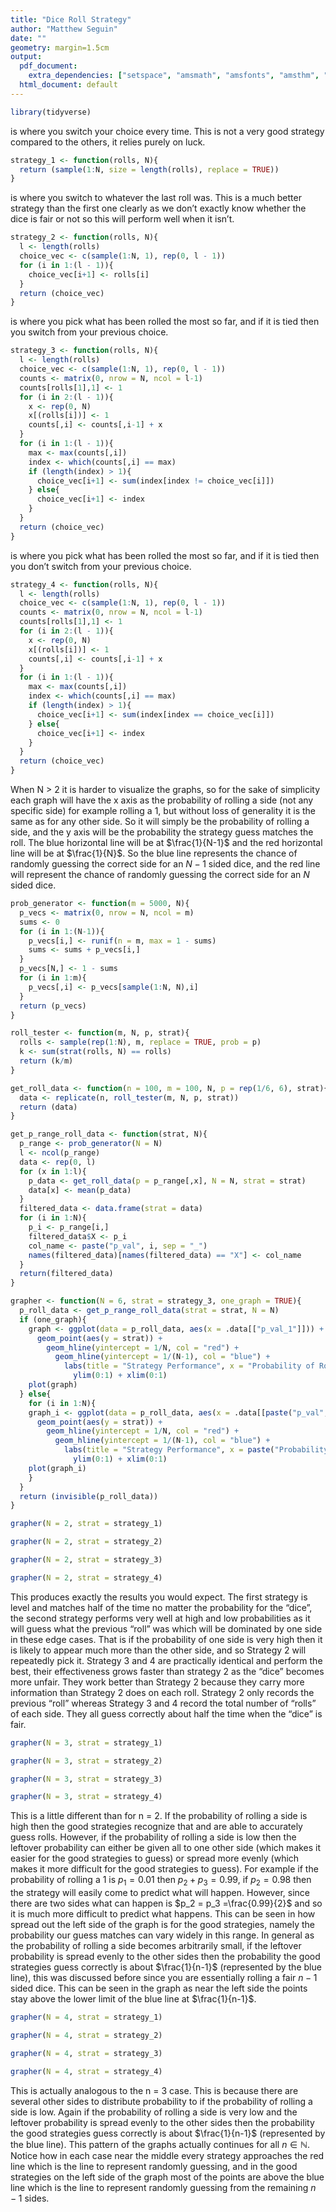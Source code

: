 ---
title: "Dice Roll Strategy"
author: "Matthew Seguin"
date: ""
geometry: margin=1.5cm
output:
  pdf_document:
    extra_dependencies: ["setspace", "amsmath", "amsfonts", "amsthm", "physics"]
  html_document: default
---


\section*{Introduction}
\begin{center}
\doublespacing
Imagine you are trapped in a room with the only way to escape being to correctly predict the roll of an n-sided dice. You do not know if this is a fair dice or not, but you are allowed to roll the dice without guessing as many times as you would like.
\break
\\What is your best strategy for getting out?
\\Should you hope that the dice is fair?
\\How many sides should you hope for the dice to have?
\\How many times should you roll the dice?
\break
\\The answers to these questions are fairly intuitive, but let's look at the math behind this problem and some simulations of different strategies.
\break
\\In this document I will show several different strategies for predicting the next roll of an n-sided dice and will analyze which is the most effective. The dice is not assumed to be fair, so some strategies will perform better than others. For each strategy I take a large number of different dice probabilities in order to see how each performs at different levels. As a side note this can also be used to model a coin flip if you take n = 2.
\end{center}

\newpage
\section*{Theory}
\begin{center}
\doublespacing
At some point you have to guess and you will want to maximize the chance that your guess matches the actual roll of the dice.
\break
\\Assume the dice has some true probability vector $p = (p_1, p_2, p_3, ..., p_n)$ where $p_k$ is the probability of rolling a $k$. Further assume that each roll is independent from previous rolls. Then let $X = (k_1, k_2, k_3, ..., k_n)$ be the respective counts for each side from rolling the dice $m$ times.
\break
\\Then $X$ by definition follows a multinomial distribution with parameters $m$ and $p$, that is $X\sim MN(m, p)$.
\\This means that the expected counts of each roll are $\mathbb{E}(X) = mp = m(p_1, p_2, p_3, ..., p_n)$.
\\By the law of large numbers we expect for large $m$ that $X$ will be very close to $\mathbb{E}(X)$.
\\This means that for large $m$ we expect $\frac{X}{m} = \frac{1}{m}(k_1, k_2, k_3, ..., k_n)$ to be very close to $\frac{1}{m}\mathbb{E}(X) = (p_1, p_2, p_3, ..., p_n)$.
\break
\\So we have found one way to come up with a guess. If you roll the dice many times and count the number of rolls of each side and divide by the total number of rolls you have approximated the probability of each side.
\\You will then want to make your guess the most likely side to roll, hence you will want to choose the side that has come up the most so far.
\break
\\This is a rather hand-wavy derivation though it has similar logic to what I shall show next.
\newpage
A more formal way to do this is to introduce the method of maximum likelihood in order to estimate our probability vector.
\\This is where given a set of data from a known distribution you compute the parameters for that distribution that would give you the highest likelihood of getting what you observed.
\\The maximum likelihood estimator has very nice properties in that it is asymptotically unbiased, consistent, and for large sample size achieves the Cramer-Rao lower bound for the variance of an estimator.
\\Simply put this means that the maximum likelihood estimator will be very close to the true value for large sample size.
\\Again we know $X\sim MN(m, p)$ so:
\[P(X = (k_1, k_2, k_3, ..., k_n)) =\frac{m!}{k_1!k_2!k_3!...k_n!}\prod _{j=1}^n p_j^{k_j} = L(p)\]
When $\sum k_j = m$ and is otherwise 0. Furthermore we must have that $\sum p_j = 1$.
\break
\\\textbf{Proof:}
\\The probability of observing something happen must be 1 so we must have that $\sum p_j = 1$.
\\There are $m$ observations so $\sum k_j = k_1 + k_2 + ... + k_n\neq m$ can't happen and $P(X = (k_1, k_2, ..., k_n)) = 0$ if $\sum k_j\neq m$.
\\Now assume $\sum k_j = k_1 + k_2 + ... + k_n = m$ and $P(x_i = k) = p_k$ with each observation independent of previous ones.
\\Let the ordered (i.e. starting at the first observation and ending at the last) sample be $X = (x_1, x_2, x_3, ..., x_m)$.
\\Each of these observations must fall in one of the groups $1, 2, 3, ..., n$ and $P(x_i = k) = p_k$ for $k\in\{1, 2, 3, ...\}$.
\\Therefore if we have $k_1$ observations of 1, $k_2$ observations of 2, ..., and $k_n$ observations of $n$ then the probability of getting this exact ordered sample is $(p_1)^{k_1}(p_2)^{k_2}...(p_n)^{k_n}$ because every subsequent observation is independent of previous ones.
\\This is true for any sample with $k_1$ observations of 1, $k_2$ observations of 2, ..., and $k_n$ observations of $n$ so each such sample has the same probability above.
\\Now we know we have $m$ observations total, so there are $\binom{m}{k_1} =\frac{m!}{k_1!(m-k_1)!}$ ways to choose when we observe the 1's.
\\After that we have $m-k_1$ observations left, so there are $\binom{m-k_1}{k_2} =\frac{(m-k_1)!}{k_2!(m-k_1-k_2)!}$ ways to choose when we observe the 2's.
\\Following this process then multiplying all the terms to get the total number of ways to observe a sample with $k_1$ observations of 1, $k_2$ observations of 2, ..., and $k_n$ observations of $n$, we get the total possible number of such samples is: \[\Big{(}\frac{m!}{k_1!(m-k_1)!}\Big{)}\Big{(}\frac{(m-k_1)!}{k_2!(m-k_1-k_2)!}\Big{)}...\Big{(}\frac{(m-k_1-k_2-...-k_{n-1})!}{k_n!(m-k_1-k_2-...-k_{n-1}-k_n)!}\Big{)} =\frac{m!}{k_1!k_2!...k_n!}\]
Since there are $\frac{m!}{k_1!k_2!...k_n!}$ total ways of observing the sample $k_1$ observations of 1, $k_2$ observations of 2, ..., and $k_n$ observations of $n$ each way with probability $(p_1)^{k_1}(p_2)^{k_2}...(p_n)^{k_n}$ we get that:
\[P(X = (k_1, k_2, k_3, ..., k_n)) =\frac{m!}{k_1!k_2!k_3!...k_n!} p_1^{k_1} p_2^{k_2}...p_n^{k_n} =\frac{m!}{k_1!k_2!k_3!...k_n!}\prod _{j=1}^n p_j^{k_j} = L(p)\]
Hence proved \qedsymbol
\newpage
We want to maximize this probability so that our observed the sample is the most likely one to have. This is easier if we consider the log of this probability as maximizing one amounts to maximizing the other and the product will become a sum.
\[log(L(p)) =log\Big{(}\frac{m!}{k_1!k_2!k_3!...k_n!}\prod _{j=1}^n p_j^{k_j}\Big{)} = log\Big{(}\frac{m!}{k_1!k_2!k_3!...k_n!}\Big{)} +\sum _{j=1}^n k_j log(p_j) = l(p)\]
\\So we are maximizing $l(p)$ subject to the constraint $C(p) = \sum _{j=1}^n p_j = 1$.
\\Notice that:
\[\frac{\partial}{\partial p_t} l(p) =\frac{\partial}{\partial p_t} log\Big{(}\frac{m!}{k_1!k_2!k_3!...k_n!}\Big{)} +\frac{\partial}{\partial p_t}\sum _{j=1}^n k_j log(p_j) = 0 +\sum _{j=1}^n \frac{\partial}{\partial p_t}k_j log(p_j) = 0 + ... + 0 +\frac{k_t}{p_t} + 0 + ... + 0 =\frac{k_t}{p_t}\]
Also we know that:
\[\frac{\partial}{\partial p_t} C(p) =\frac{\partial}{\partial p_t} \sum _{j=1}^n p_j =\sum _{j=1}^n \frac{\partial}{\partial p_t}p_j = 0 + ... + 0 + 1 + 0 + ... + 0 = 1\]
So using Lagrange multipliers we would have $\grad l =\lambda\grad C$ which is expressed below:
\[\Big{(}\frac{\partial}{\partial p_1} l(p),\frac{\partial}{\partial p_2} l(p),\frac{\partial}{\partial p_3} l(p),..., \frac{\partial}{\partial p_n} l(p)\Big{)} = \lambda \Big{(}\frac{\partial}{\partial p_1} C(p),\frac{\partial}{\partial p_2} C(p),\frac{\partial}{\partial p_3} C(p),..., \frac{\partial}{\partial p_n} C(p)\Big{)}\]
\[\Big{(}\frac{k_1}{p_1}, \frac{k_2}{p_2}, \frac{k_3}{p_3},..., \frac{k_n}{p_n}\Big{)} = \lambda (1, 1, 1,..., 1)\]
\\This implies that for each $j\in\{1, 2, 3, ..., n\}$ we have $\lambda p_j = k_j$.
\\Adding up all these equations we get \[\lambda\sum _{j=1}^n p_j = \lambda =\sum_{j=1}^n k_j = m\]
\\So for each $j\in\{1, 2, 3, ..., n\}$ we have that $\hat{p}_j =\frac{k_j}{\lambda} =\frac{k_j}{m}$ is the best estimate for the probability of rolling a $j$ according to such an observed sample.
\\Hence our best estimate probability vector is $\hat{p} = (\hat{p}_1,\hat{p}_2,\hat{p}_3, ...,\hat{p}_3) =\frac{1}{m}(k_1, k_2, k_3, ..., k_n)$.
\\Since we want to choose the one with the highest estimated probability we want to choose the one that has been observed the most, that is let:
\[\text{Guess} = \{j:k_j = max\{k_1, k_2, k_3, ..., k_n\}\}\]

\newpage
Now that we have our ideal strategy, pick which side has been rolled the most lets examine those questions from earlier.
\begin{itemize}
    \item Should you want a fair dice or a biased dice?
    \\Normally playing with a biased dice is seen as a disadvantage, this is because in games normally you expect a dice to be fair and if you are playing against an opponent who knows the dice is unfair you are at an information deficit and hence a disadvantage. However, here you are given the opportunity to examine the dice. If the dice truly is fair and you roll it a large number of times, coming to the conclusion that it is fair, then you have a $\frac{1}{n}$ chance of guessing correctly. However, if the dice is biased you will notice so as the number of rolls grows larger, and if rolled enough you will choose the side with the highest probability correctly, which will be the side that has appeared the most. Since not all the sides are equally likely at least one must have more than a $\frac{1}{n}$ chance of turning up (I shall provide a proof of this below). So you will then have more than a $\frac{1}{n}$ chance of guessing correctly. Therefore in this scenario you should hope that the dice is biased even though ultimately your fate is left to chance.
    \item How many sides should you hope the dice has?
    \\There are two sides to this problem. If the dice is fair then your best chance is obviously if it only has 2 sides, then you have a $\frac{1}{2}$ chance of guessing correctly whereas if it has more than two you have a $\frac{1}{n} <\frac{1}{2}$ chance of guessing correctly. If the dice is not fair then you should also hope that it only has 2 sides though. This is because if it has 3 or more sides then a lack of probability for one side can be result in the other sides evenly sharing the excess probability and only slightly increasing the average probability of the other sides whereas with two sides there is only one side for that remaining probability to go. In general if one side has a negligible probability of appearing (that is it will practically never be rolled) and if the probability that would be for that side is evenly distributed to the other sides you are essentially rolling an $n-1$ sided dice rather than an $n$ sided one. This will be shown later in the simulation.
    \item How many times should you roll the dice?
    \\The more you roll the dice the lower the variance of the total sum of rolls for each side gets, so you are decreasing the likelihood that you just got a very unlikely set of rolls each time you roll again. Still, you can't roll forever. The answer to this question also depends on how much risk you want to take. Say that you want a tolerance $\epsilon$ for the probabilities of each side (i.e. you want $max\{|\frac{k_i}{m} - p_i| : i\in\{1, 2, ..., n\}\} <\epsilon$) and you want to be confident with probability $1-\alpha$ that this is the case. Then what you will get is:
\[P(max\{|\frac{k_i}{m} - p_i| : i\in\{1, 2, ..., n\}\} <\epsilon) = P(\cap_{i=1}^n A_i)\]
Where $A_i$ is the event that $|\frac{k_i}{m} - p_i| <\epsilon$
\[P(\cap_{i=1}^n A_i) = 1 - P((\cap_{i=1}^n A_i)^C) = 1 - P(\cup_{i=1}^n A_i)\geq 1 -\sum_{i=1}^n P(A_i)\]
Then we can evaluate each individual probability. Recall that $k_i\sim\mbox{Binomial}(m, p_i)$ and by the central limit theorem is approximately a $N(mp_i, mp_i(1-p_i))$ random variable. So $\frac{k_i}{m} - p_i\overset{\mbox{d}}{\approx} N(0,\frac{p_i(1-p_i)}{m})$. Then for large $m$:
\[P(A_i) = P(|\frac{k_i}{m} - p_i| <\epsilon) = P(-\epsilon <\frac{k_i}{m} - p_i <\epsilon) = P(-\frac{\epsilon}{\sqrt{\frac{p_i(1-p_i)}{m}}} <\frac{\frac{k_i}{m} - p_i}{\sqrt{\frac{p_i(1-p_i)}{m}}} <\frac{\epsilon}{\sqrt{\frac{p_i(1-p_i)}{m}}})\]
\[\approx\Phi(\frac{\epsilon}{\sqrt{\frac{p_i(1-p_i)}{m}}}) -\Phi(-\frac{\epsilon}{\sqrt{\frac{p_i(1-p_i)}{m}}})\geq\Phi(\frac{\epsilon}{\sqrt{\frac{\frac{1}{2}(1-\frac{1}{2})}{m}}}) -\Phi(-\frac{\epsilon}{\sqrt{\frac{\frac{1}{2}(1-\frac{1}{2})}{m}}}) = 2\Phi(2\epsilon\sqrt{m}) - 1 = 1 -\alpha\]
Which tells us that we want $m > (\frac{\Phi^{-1}(\frac{1-\alpha}{2})}{2\epsilon})^2$
\end{itemize}
\textbf{Proof that at least one side must have probability greater than $\frac{1}{n}$ if not all are equal to $\frac{1}{n}$:}
\\Let $p = (p_1, p_2, p_3, ..., p_n)$. Then consider $p_1, p_2, p_3, ..., p_{n-1}$.
\\If one of these is greater than $\frac{1}{n}$ then we are done. Otherwise $p_j\leq\frac{1}{n}$ for each $j\in\{1, 2, 3, ..., n-1\}$.
\\Furthermore it must be that at least one of $p_j <\frac{1}{n}$ for $j\in\{1, 2, 3, ..., n-1\}$.
\\Otherwise $\sum _{j=1}^{n-1} p_j =\frac{n-1}{n}$ and hence $p_n = 1 -\sum _{j=1}^{n-1} p_j = 1 - \frac{n-1}{n} =\frac{1}{n}$, a contradiction since not all $p_j$ are equal to $\frac{1}{n}$.
\\So we have that at least one of the $p_j <\frac{1}{n}$ for $j\in\{1, 2, 3, ..., n-1\}$.
\\Hence $\sum _{j=1}^{n-1} p_j <\frac{n-1}{n}$ and $p_n = 1 -\sum _{j-1}^{n-1} p_j > 1 -\frac{n-1}{n} =\frac{1}{n}$ \qedsymbol
\end{center}


\newpage
\section*{Simulation}

```{r, include=FALSE}
library(tidyverse)
```

\textbf{Strategy 1} is where you switch your choice every time. This is not a very good strategy compared to the others, it relies purely on luck.

```{r, include=FALSE}
strategy_1 <- function(rolls, N){
  return (sample(1:N, size = length(rolls), replace = TRUE))
}
```

\textbf{Strategy 2} is where you switch to whatever the last roll was. This is a much better strategy than the first one clearly as we don't exactly know whether the dice is fair or not so this will perform well when it isn't.

```{r, include=FALSE}
strategy_2 <- function(rolls, N){
  l <- length(rolls)
  choice_vec <- c(sample(1:N, 1), rep(0, l - 1))
  for (i in 1:(l - 1)){
    choice_vec[i+1] <- rolls[i]
  }
  return (choice_vec)
}
```

\textbf{Strategy 3} is where you pick what has been rolled the most so far, and if it is tied then you switch from your previous choice.

```{r, include=FALSE}
strategy_3 <- function(rolls, N){
  l <- length(rolls)
  choice_vec <- c(sample(1:N, 1), rep(0, l - 1))
  counts <- matrix(0, nrow = N, ncol = l-1)
  counts[rolls[1],1] <- 1
  for (i in 2:(l - 1)){
    x <- rep(0, N)
    x[(rolls[i])] <- 1
    counts[,i] <- counts[,i-1] + x
  }
  for (i in 1:(l - 1)){
    max <- max(counts[,i])
    index <- which(counts[,i] == max)
    if (length(index) > 1){
      choice_vec[i+1] <- sum(index[index != choice_vec[i]])
    } else{
      choice_vec[i+1] <- index
    }
  }
  return (choice_vec)
}
```

\textbf{Strategy 4} is where you pick what has been rolled the most so far, and if it is tied then you don't switch from your previous choice.

```{r, include=FALSE}
strategy_4 <- function(rolls, N){
  l <- length(rolls)
  choice_vec <- c(sample(1:N, 1), rep(0, l - 1))
  counts <- matrix(0, nrow = N, ncol = l-1)
  counts[rolls[1],1] <- 1
  for (i in 2:(l - 1)){
    x <- rep(0, N)
    x[(rolls[i])] <- 1
    counts[,i] <- counts[,i-1] + x
  }
  for (i in 1:(l - 1)){
    max <- max(counts[,i])
    index <- which(counts[,i] == max)
    if (length(index) > 1){
      choice_vec[i+1] <- sum(index[index == choice_vec[i]])
    } else{
      choice_vec[i+1] <- index
    }
  }
  return (choice_vec)
}
```

\doublespacing

When N \> 2 it is harder to visualize the graphs, so for the sake of simplicity each graph will have the x axis as the probability of rolling a side (not any specific side) for example rolling a 1, but without loss of generality it is the same as for any other side. So it will simply be the probability of rolling a side, and the y axis will be the probability the strategy guess matches the roll. The blue horizontal line will be at $\frac{1}{N-1}$ and the red horizontal line will be at $\frac{1}{N}$. So the blue line represents the chance of randomly guessing the correct side for an $N-1$ sided dice, and the red line will represent the chance of randomly guessing the correct side for an $N$ sided dice.

```{r, include=FALSE}
prob_generator <- function(m = 5000, N){
  p_vecs <- matrix(0, nrow = N, ncol = m)
  sums <- 0
  for (i in 1:(N-1)){
    p_vecs[i,] <- runif(n = m, max = 1 - sums)
    sums <- sums + p_vecs[i,]
  }
  p_vecs[N,] <- 1 - sums
  for (i in 1:m){
    p_vecs[,i] <- p_vecs[sample(1:N, N),i]
  }
  return (p_vecs)
}

roll_tester <- function(m, N, p, strat){
  rolls <- sample(rep(1:N), m, replace = TRUE, prob = p)
  k <- sum(strat(rolls, N) == rolls)
  return (k/m)
}

get_roll_data <- function(n = 100, m = 100, N, p = rep(1/6, 6), strat){
  data <- replicate(n, roll_tester(m, N, p, strat))
  return (data)
}

get_p_range_roll_data <- function(strat, N){
  p_range <- prob_generator(N = N)
  l <- ncol(p_range)
  data <- rep(0, l)
  for (x in 1:l){
    p_data <- get_roll_data(p = p_range[,x], N = N, strat = strat)
    data[x] <- mean(p_data)
  }
  filtered_data <- data.frame(strat = data)
  for (i in 1:N){
    p_i <- p_range[i,]
    filtered_data$X <- p_i
    col_name <- paste("p_val", i, sep = "_")
    names(filtered_data)[names(filtered_data) == "X"] <- col_name
  }
  return(filtered_data)
}

grapher <- function(N = 6, strat = strategy_3, one_graph = TRUE){
  p_roll_data <- get_p_range_roll_data(strat = strat, N = N)
  if (one_graph){
    graph <- ggplot(data = p_roll_data, aes(x = .data[["p_val_1"]])) + 
      geom_point(aes(y = strat)) +
        geom_hline(yintercept = 1/N, col = "red") + 
          geom_hline(yintercept = 1/(N-1), col = "blue") +
            labs(title = "Strategy Performance", x = "Probability of Rolling Side", y = "Probability Strategy Guess Matches") +
              ylim(0:1) + xlim(0:1)
    plot(graph)
  } else{
    for (i in 1:N){
    graph_i <- ggplot(data = p_roll_data, aes(x = .data[[paste("p_val", i, sep = "_")]])) + 
      geom_point(aes(y = strat)) + 
        geom_hline(yintercept = 1/N, col = "red") + 
          geom_hline(yintercept = 1/(N-1), col = "blue") +
            labs(title = "Strategy Performance", x = paste("Probability of Rolling", i, sep = " "), y = "Probability Strategy Guess Matches") +
              ylim(0:1) + xlim(0:1)
    plot(graph_i)
    }
  }
  return (invisible(p_roll_data))
}
```


\newpage
\section*{Results for n = 2:}
\section*{Strategy 1}

```{r}
grapher(N = 2, strat = strategy_1)
```


\newpage
\section*{Strategy 2}

```{r}
grapher(N = 2, strat = strategy_2)
```


\newpage
\section*{Strategy 3}

```{r}
grapher(N = 2, strat = strategy_3)
```


\newpage
\section*{Strategy 4}

```{r}
grapher(N = 2, strat = strategy_4)
```

This produces exactly the results you would expect. The first strategy is level and matches half of the time no matter the probability for the "dice", the second strategy performs very well at high and low probabilities as it will guess what the previous "roll" was which will be dominated by one side in these edge cases. That is if the probability of one side is very high then it is likely to appear much more than the other side, and so Strategy 2 will repeatedly pick it. Strategy 3 and 4 are practically identical and perform the best, their effectiveness grows faster than strategy 2 as the "dice" becomes more unfair. They work better than Strategy 2 because they carry more information than Strategy 2 does on each roll. Strategy 2 only records the previous "roll" whereas Strategy 3 and 4 record the total number of "rolls" of each side. They all guess correctly about half the time when the "dice" is fair. \newpage


\section*{Results for n = 3:}
\section*{Strategy 1}

```{r}
grapher(N = 3, strat = strategy_1)
```


\newpage
\section*{Strategy 2}

```{r}
grapher(N = 3, strat = strategy_2)
```


\newpage
\section*{Strategy 3}

```{r}
grapher(N = 3, strat = strategy_3)
```


\newpage
\section*{Strategy 4}

```{r}
grapher(N = 3, strat = strategy_4)
```

This is a little different than for n = 2. If the probability of rolling a side is high then the good strategies recognize that and are able to accurately guess rolls. However, if the probability of rolling a side is low then the leftover probability can either be given all to one other side (which makes it easier for the good strategies to guess) or spread more evenly (which makes it more difficult for the good strategies to guess). For example if the probability of rolling a 1 is $p_1 = 0.01$ then $p_2 + p_3 = 0.99$, if $p_2 = 0.98$ then the strategy will easily come to predict what will happen. However, since there are two sides what can happen is $p_2 = p_3 =\frac{0.99}{2}$ and so it is much more difficult to predict what happens. This can be seen in how spread out the left side of the graph is for the good strategies, namely the probability our guess matches can vary widely in this range. In general as the probability of rolling a side becomes arbitrarily small, if the leftover probability is spread evenly to the other sides then the probability the good strategies guess correctly is about $\frac{1}{n-1}$ (represented by the blue line), this was discussed before since you are essentially rolling a fair $n-1$ sided dice. This can be seen in the graph as near the left side the points stay above the lower limit of the blue line at $\frac{1}{n-1}$. \newpage


\section*{Results for n = 4:}
\section*{Strategy 1}

```{r}
grapher(N = 4, strat = strategy_1)
```


\newpage
\section*{Strategy 2}

```{r}
grapher(N = 4, strat = strategy_2)
```


\newpage
\section*{Strategy 3}

```{r}
grapher(N = 4, strat = strategy_3)
```


\newpage
\section*{Strategy 4}

```{r}
grapher(N = 4, strat = strategy_4)
```

This is actually analogous to the n = 3 case. This is because there are several other sides to distribute probability to if the probability of rolling a side is low. Again if the probability of rolling a side is very low and the leftover probability is spread evenly to the other sides then the probability the good strategies guess correctly is about $\frac{1}{n-1}$ (represented by the blue line). This pattern of the graphs actually continues for all $n\in\mathbb{N}$. \break Notice how in each case near the middle every strategy approaches the red line which is the line to represent randomly guessing, and in the good strategies on the left side of the graph most of the points are above the blue line which is the line to represent randomly guessing from the remaining $n-1$ sides.
